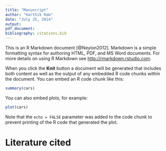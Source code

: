 ```yaml
---
title: "Manuscript"
author: "Karthik Ram"
date: "July 25, 2014"
output:
pdf_document:
bibliography: citations.bib
---
```


This is an R Markdown document [@Neylon2012]. Markdown is a simple formatting syntax for authoring HTML, PDF, and MS Word documents. For more details on using R Markdown see <http://rmarkdown.rstudio.com>.

When you click the **Knit** button a document will be generated that includes both content as well as the output of any embedded R code chunks within the document. You can embed an R code chunk like this:

```r
summary(cars)
```

You can also embed plots, for example:

```r
plot(cars)
```

Note that the `echo = FALSE` parameter was added to the code chunk to prevent printing of the R code that generated the plot.

# Literature cited


